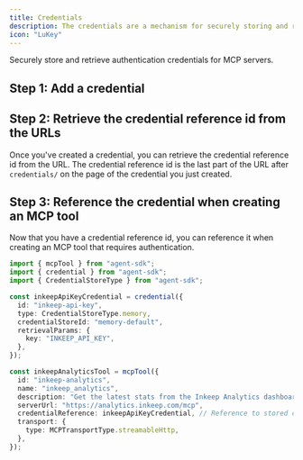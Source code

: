 ```yaml
---
title: Credentials
description: The credentials are a mechanism for securely storing and retrieving credentials for mcp servers.
icon: "LuKey"
---
```


Securely store and retrieve authentication credentials for MCP servers.

## Step 1: Add a credential

<Snippet file="multi-agent-framework/add-a-credential.mdx" />

## Step 2: Retrieve the credential reference id from the URLs

Once you've created a credential, you can retrieve the credential reference id from the URL. The credential reference id is the last part of the URL after `credentials/` on the page of the credential you just created.

## Step 3: Reference the credential when creating an MCP tool

Now that you have a credential reference id, you can reference it when creating an MCP tool that requires authentication.

```typescript
import { mcpTool } from "agent-sdk";
import { credential } from "agent-sdk";
import { CredentialStoreType } from "agent-sdk";

const inkeepApiKeyCredential = credential({
  id: "inkeep-api-key",
  type: CredentialStoreType.memory,
  credentialStoreId: "memory-default",
  retrievalParams: {
    key: "INKEEP_API_KEY",
  },
});

const inkeepAnalyticsTool = mcpTool({
  id: "inkeep-analytics",
  name: "inkeep_analytics",
  description: "Get the latest stats from the Inkeep Analytics dashboard",
  serverUrl: "https://analytics.inkeep.com/mcp",
  credentialReference: inkeepApiKeyCredential, // Reference to stored credentials
  transport: {
    type: MCPTransportType.streamableHttp,
  },
});
```
